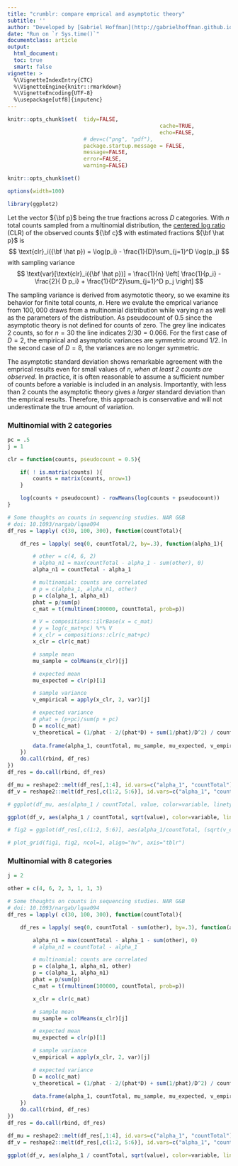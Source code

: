 ```yaml
---
title: "crumblr: compare emprical and asymptotic theory"
subtitle: ''
author: "Developed by [Gabriel Hoffman](http://gabrielhoffman.github.io/)"
date: "Run on `r Sys.time()`"
documentclass: article
output: 
  html_document:
  toc: true
  smart: false
vignette: >
  %\VignetteIndexEntry{CTC}
  %\VignetteEngine{knitr::rmarkdown}
  %\VignetteEncoding{UTF-8}
  %\usepackage[utf8]{inputenc}
---
```




<!---
cd /Users/gabrielhoffman/workspace/repos/eval_methods/dreamlet
R

rmarkdown::render('crumblr_theory.Rmd')


cd /hpc/users/hoffmg01/work/eval_methods/dreamlet
R
# rm -rf test_ctc_cache
system("ml git; git pull")
rmarkdown::render("crumblr_theory.Rmd");


--->

```r
knitr::opts_chunk$set(	tidy=FALSE, 
												cache=TRUE,
												echo=FALSE,
                      	# dev=c("png", "pdf"),
                      	package.startup.message = FALSE,
                      	message=FALSE, 
                      	error=FALSE, 
                      	warning=FALSE)

knitr::opts_chunk$set()

options(width=100)
```	

```R
library(ggplot2)
```

Let the vector ${\bf p}$ being the true fractions across $D$ categories.  With $n$ total counts sampled from a multinomial distribution, the [centered log ratio](https://rdrr.io/cran/compositions/man/clr.html) (CLR) of the observed counts ${\bf c}$ with estimated fractions ${\bf \hat p}$ is   
$$
\text{clr}_i({\bf \hat p}) = \log(p_i) - \frac{1}{D}\sum_{j=1}^D \log(p_j)
$$
 with sampling variance
$$
\text{var}[\text{clr}_i({\bf \hat p})] =  \frac{1}{n} \left[ \frac{1}{p_i} - \frac{2}{ D p_i} + \frac{1}{D^2}\sum_{j=1}^D p_j  \right] 
$$

The sampling variance is derived from asymototic theory, so we examine its behavior for finite total counts, $n$.  Here we evalute the emprical variance from $100,000$ draws from a multinomial distribution while varying $n$ as well as the parameters of the distribution.  As pseudocount of 0.5 since the asymptotic theory is not defined for counts of zero.  The grey line indicates 2 counts, so for $n=30$ the line indicates $2/30=0.066$.  For the first case of $D=2$, the empirical and asymptotic variances are symmetric around $1/2$.  In the second case of $D=8$, the variances are no longer symmetric.

The asymptotic standard deviation shows remarkable agreement with the emprical results even for small values of $n$, *when at least 2 counts are observed*.  In practice, it is often reasonable to assume a sufficient number of counts before a variable is included in an analysis.  Importantly, with less than 2 counts the asymptotic theory gives a *larger* standard deviation than the emprical results.  Therefore, this approach is conservative and will not underestimate the true amount of variation.  




### Multinomial with 2 categories
```r

pc = .5
j = 1

clr = function(counts, pseudocount = 0.5){

	if( ! is.matrix(counts) ){
		counts = matrix(counts, nrow=1)
	}

	log(counts + pseudocount) - rowMeans(log(counts + pseudocount))
}

# Some thoughts on counts in sequencing studies. NAR G&B
# doi: 10.1093/nargab/lqaa094
df_res = lapply( c(30, 100, 300), function(countTotal){

	df_res = lapply( seq(0, countTotal/2, by=.3), function(alpha_1){

		# other = c(4, 6, 2)
		# alpha_n1 = max(countTotal - alpha_1 - sum(other), 0)
		alpha_n1 = countTotal - alpha_1

		# multinomial: counts are correlated
		# p = c(alpha_1, alpha_n1, other)
		p = c(alpha_1, alpha_n1)
		phat = p/sum(p)
		c_mat = t(rmultinom(100000, countTotal, prob=p))

		# V = compositions::ilrBase(x = c_mat)
		# y = log(c_mat+pc) %*% V
		# x_clr = compositions::clr(c_mat+pc)
		x_clr = clr(c_mat)

		# sample mean
		mu_sample = colMeans(x_clr)[j]

		# expected mean
		mu_expected = clr(p)[1]

		# sample variance
		v_empirical = apply(x_clr, 2, var)[j]

		# expected variance
		# phat = (p+pc)/sum(p + pc)
		D = ncol(c_mat)
		v_theoretical = (1/phat - 2/(phat*D) + sum(1/phat)/D^2) / countTotal
	
		data.frame(alpha_1, countTotal, mu_sample, mu_expected, v_empirical, v_theoretical = v_theoretical[j])
	})
	do.call(rbind, df_res)
})
df_res = do.call(rbind, df_res)

df_mu = reshape2::melt(df_res[,1:4], id.vars=c("alpha_1", "countTotal"))
df_v = reshape2::melt(df_res[,c(1:2, 5:6)], id.vars=c("alpha_1", "countTotal"))

# ggplot(df_mu, aes(alpha_1 / countTotal, value, color=variable, linetype=variable)) + geom_line() + theme_classic() + theme(aspect.ratio=1) + facet_wrap(~countTotal, nrow=1) + xlab("fraction") + ylab("Expected value")

ggplot(df_v, aes(alpha_1 / countTotal, sqrt(value), color=variable, linetype=variable)) + geom_line() + theme_classic() + theme(aspect.ratio=1,plot.title = element_text(hjust = 0.5)) + facet_wrap(~countTotal, nrow=1) + xlab("fraction") + ylab("Standard Deviation") + geom_vline(aes(xintercept=2/countTotal), color="grey", linetype="dashed") + scale_color_manual(name="Method", values=c("darkblue", "red"), labels=c( "Empirical", "Asymptotic theory")) + scale_linetype_discrete(name="Method", labels=c( "Empirical", "Asymptotic theory")) + ggtitle("Compare empirical and asymptotic standard deviations") + xlab("Fraction")

# fig2 = ggplot(df_res[,c(1:2, 5:6)], aes(alpha_1/countTotal, (sqrt(v_empirical) - sqrt(v_theoretical))/sqrt(v_empirical)) ) + geom_line() + facet_wrap(~countTotal)  + theme_classic() + theme(aspect.ratio=1) + ylab("Relative error") + geom_vline(aes(xintercept=2/countTotal), color="grey", linetype="dashed") 

# plot_grid(fig1, fig2, ncol=1, align="hv", axis="tblr")
```



### Multinomial with 8 categories
```r

j = 2

other = c(4, 6, 2, 3, 1, 1, 3)

# Some thoughts on counts in sequencing studies. NAR G&B
# doi: 10.1093/nargab/lqaa094
df_res = lapply( c(30, 100, 300), function(countTotal){

	df_res = lapply( seq(0, countTotal - sum(other), by=.3), function(alpha_1){

		alpha_n1 = max(countTotal - alpha_1 - sum(other), 0)
		# alpha_n1 = countTotal - alpha_1

		# multinomial: counts are correlated
		p = c(alpha_1, alpha_n1, other)
		p = c(alpha_1, alpha_n1)
		phat = p/sum(p)
		c_mat = t(rmultinom(100000, countTotal, prob=p))

		x_clr = clr(c_mat)

		# sample mean
		mu_sample = colMeans(x_clr)[j]

		# expected mean
		mu_expected = clr(p)[1]

		# sample variance
		v_empirical = apply(x_clr, 2, var)[j]

		# expected variance
		D = ncol(c_mat)
		v_theoretical = (1/phat - 2/(phat*D) + sum(1/phat)/D^2) / countTotal
	
		data.frame(alpha_1, countTotal, mu_sample, mu_expected, v_empirical, v_theoretical = v_theoretical[j])
	})
	do.call(rbind, df_res)
})
df_res = do.call(rbind, df_res)

df_mu = reshape2::melt(df_res[,1:4], id.vars=c("alpha_1", "countTotal"))
df_v = reshape2::melt(df_res[,c(1:2, 5:6)], id.vars=c("alpha_1", "countTotal"))

ggplot(df_v, aes(alpha_1 / countTotal, sqrt(value), color=variable, linetype=variable)) + geom_line() + theme_classic() + theme(aspect.ratio=1,plot.title = element_text(hjust = 0.5)) + facet_wrap(~countTotal, nrow=1) + xlab("fraction") + ylab("Standard Deviation") + geom_vline(aes(xintercept=2/countTotal), color="grey", linetype="dashed") + geom_vline(aes(xintercept=(countTotal-2-sum(other))/countTotal), color="grey", linetype="dashed") + scale_color_manual(name="Method", values=c("darkblue", "red"), labels=c( "Empirical", "Asymptotic theory")) + scale_linetype_discrete(name="Method", labels=c( "Empirical", "Asymptotic theory")) + ggtitle("Compare empirical and asymptotic standard deviations") + xlab("Fraction")
```























